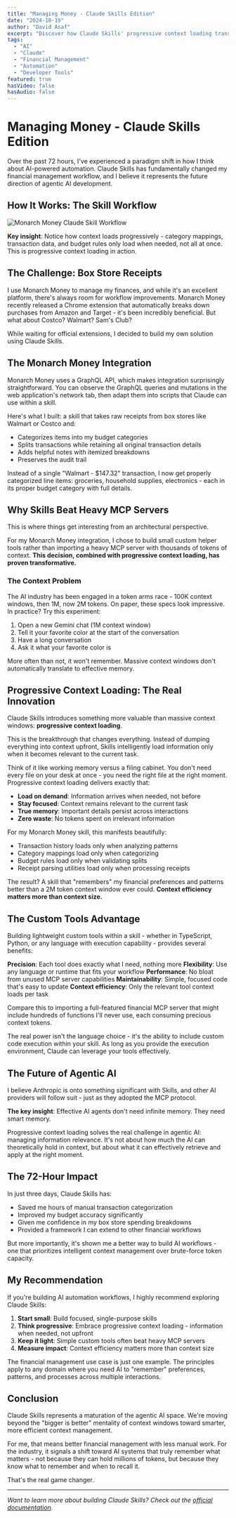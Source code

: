 ```yaml
---
title: "Managing Money - Claude Skills Edition"
date: "2024-10-19"
author: "David Asaf"
excerpt: "Discover how Claude Skills' progressive context loading transformed my Monarch Money workflow - from receipt categorization to transaction splitting - proving that smart context management beats massive token windows every time."
tags:
  - "AI"
  - "Claude"
  - "Financial Management"
  - "Automation"
  - "Developer Tools"
featured: true
hasVideo: false
hasAudio: false
---
```


# Managing Money - Claude Skills Edition

Over the past 72 hours, I've experienced a paradigm shift in how I think about AI-powered automation. Claude Skills has fundamentally changed my financial management workflow, and I believe it represents the future direction of agentic AI development.

## How It Works: The Skill Workflow

![Monarch Money Claude Skill Workflow](../../src/assets/blog/monarch-money-workflow.png "sizes=(min-width: 768px) 720px, 100vw; widths=400,800,1200; formats=avif,webp,jpg; q=85")

**Key insight**: Notice how context loads progressively - category mappings, transaction data, and budget rules only load when needed, not all at once. This is progressive context loading in action.

## The Challenge: Box Store Receipts

I use Monarch Money to manage my finances, and while it's an excellent platform, there's always room for workflow improvements. Monarch Money recently released a Chrome extension that automatically breaks down purchases from Amazon and Target - it's been incredibly beneficial. But what about Costco? Walmart? Sam's Club?

While waiting for official extensions, I decided to build my own solution using Claude Skills.

## The Monarch Money Integration

Monarch Money uses a GraphQL API, which makes integration surprisingly straightforward. You can observe the GraphQL queries and mutations in the web application's network tab, then adapt them into scripts that Claude can use within a skill.

Here's what I built: a skill that takes raw receipts from box stores like Walmart or Costco and:
- Categorizes items into my budget categories
- Splits transactions while retaining all original transaction details
- Adds helpful notes with itemized breakdowns
- Preserves the audit trail

Instead of a single "Walmart - $147.32" transaction, I now get properly categorized line items: groceries, household supplies, electronics - each in its proper budget category with full details.

## Why Skills Beat Heavy MCP Servers

This is where things get interesting from an architectural perspective.

For my Monarch Money integration, I chose to build small custom helper tools rather than importing a heavy MCP server with thousands of tokens of context. **This decision, combined with progressive context loading, has proven transformative.**

### The Context Problem

The AI industry has been engaged in a token arms race - 100K context windows, then 1M, now 2M tokens. On paper, these specs look impressive. In practice? Try this experiment:

1. Open a new Gemini chat (1M context window)
2. Tell it your favorite color at the start of the conversation
3. Have a long conversation
4. Ask it what your favorite color is

More often than not, it won't remember. Massive context windows don't automatically translate to effective memory.

## Progressive Context Loading: The Real Innovation

Claude Skills introduces something more valuable than massive context windows: **progressive context loading**.

This is the breakthrough that changes everything. Instead of dumping everything into context upfront, Skills intelligently load information only when it becomes relevant to the current task.

Think of it like working memory versus a filing cabinet. You don't need every file on your desk at once - you need the right file at the right moment. Progressive context loading delivers exactly that:

- **Load on demand**: Information arrives when needed, not before
- **Stay focused**: Context remains relevant to the current task
- **True memory**: Important details persist across interactions
- **Zero waste**: No tokens spent on irrelevant information

For my Monarch Money skill, this manifests beautifully:
- Transaction history loads only when analyzing patterns
- Category mappings load only when categorizing
- Budget rules load only when validating splits
- Receipt parsing utilities load only when processing receipts

The result? A skill that "remembers" my financial preferences and patterns better than a 2M token context window ever could. **Context efficiency matters more than context size.**

## The Custom Tools Advantage

Building lightweight custom tools within a skill - whether in TypeScript, Python, or any language with execution capability - provides several benefits:

**Precision**: Each tool does exactly what I need, nothing more
**Flexibility**: Use any language or runtime that fits your workflow
**Performance**: No bloat from unused MCP server capabilities
**Maintainability**: Simple, focused code that's easy to update
**Context efficiency**: Only the relevant tool context loads per task

Compare this to importing a full-featured financial MCP server that might include hundreds of functions I'll never use, each consuming precious context tokens.

The real power isn't the language choice - it's the ability to include custom code execution within your skill. As long as you provide the execution environment, Claude can leverage your tools effectively.

## The Future of Agentic AI

I believe Anthropic is onto something significant with Skills, and other AI providers will follow suit - just as they adopted the MCP protocol.

**The key insight**: Effective AI agents don't need infinite memory. They need smart memory.

Progressive context loading solves the real challenge in agentic AI: managing information relevance. It's not about how much the AI can theoretically hold in context, but about what it can effectively retrieve and apply at the right moment.

## The 72-Hour Impact

In just three days, Claude Skills has:
- Saved me hours of manual transaction categorization
- Improved my budget accuracy significantly
- Given me confidence in my box store spending breakdowns
- Provided a framework I can extend to other financial workflows

But more importantly, it's shown me a better way to build AI workflows - one that prioritizes intelligent context management over brute-force token capacity.

## My Recommendation

If you're building AI automation workflows, I highly recommend exploring Claude Skills:

1. **Start small**: Build focused, single-purpose skills
2. **Think progressive**: Embrace progressive context loading - information when needed, not upfront
3. **Keep it light**: Simple custom tools often beat heavy MCP servers
4. **Measure impact**: Context efficiency matters more than context size

The financial management use case is just one example. The principles apply to any domain where you need AI to "remember" preferences, patterns, and processes across multiple interactions.

## Conclusion

Claude Skills represents a maturation of the agentic AI space. We're moving beyond the "bigger is better" mentality of context windows toward smarter, more efficient context management.

For me, that means better financial management with less manual work. For the industry, it signals a shift toward AI systems that truly remember what matters - not because they can hold millions of tokens, but because they know what to remember and when to recall it.

That's the real game changer.

---

*Want to learn more about building Claude Skills? Check out the [official documentation](https://docs.anthropic.com/en/docs/build-with-claude/claude-skills).*
